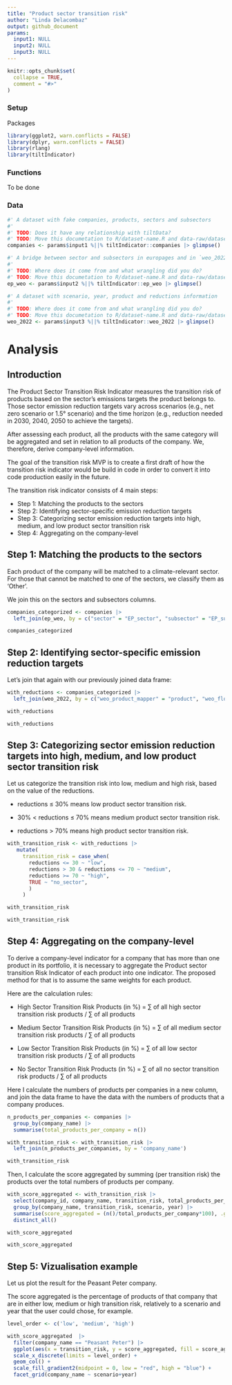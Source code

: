 ```yaml
---
title: "Product sector transition risk"
author: "Linda Delacombaz"
output: github_document
params:
  input1: NULL
  input2: NULL
  input3: NULL
---
```


```r
knitr::opts_chunk$set(
  collapse = TRUE,
  comment = "#>"
)
```

### Setup

Packages

```r
library(ggplot2, warn.conflicts = FALSE)
library(dplyr, warn.conflicts = FALSE)
library(rlang)
library(tiltIndicator)
```

### Functions

To be done

### Data

```r
#' A dataset with fake companies, products, sectors and subsectors
#' 
#' TODO: Does it have any relationship with tiltData?
#' TODO: Move this documetation to R/dataset-name.R and data-raw/dataset-name.R
companies <- params$input1 %||% tiltIndicator::companies |> glimpse()

#' A bridge between sector and subsectors in europages and in `weo_2022`.
#' 
#' TODO: Where does it come from and what wrangling did you do?
#' TODO: Move this documetation to R/dataset-name.R and data-raw/dataset-name.R
ep_weo <- params$input2 %||% tiltIndicator::ep_weo |> glimpse()

#' A dataset with scenario, year, product and reductions information
#' 
#' TODO: Where does it come from and what wrangling did you do?
#' TODO: Move this documetation to R/dataset-name.R and data-raw/dataset-name.R
weo_2022 <- params$input3 %||% tiltIndicator::weo_2022 |> glimpse()
```

# Analysis

## Introduction

The Product Sector Transition Risk Indicator measures the transition risk of
products based on the sector’s emissions targets the product belongs to. Those
sector emission reduction targets vary across scenarios (e.g., net zero
scenario or 1.5° scenario) and the time horizon (e.g., reduction needed in
2030, 2040, 2050 to achieve the targets).

After assessing each product, all the products with the same category will be
aggregated and set in relation to all products of the company. We, therefore,
derive company-level information.

The goal of the transition risk MVP is to create a first draft of how the
transition risk indicator would be build in code in order to convert it into
code production easily in the future.

The transition risk indicator consists of 4 main steps:

-   Step 1: Matching the products to the sectors
-   Step 2: Identifying sector-specific emission reduction targets
-   Step 3: Categorizing sector emission reduction targets into high,
    medium, and low product sector transition risk
-   Step 4: Aggregating on the company-level

## Step 1: Matching the products to the sectors

Each product of the company will be matched to a climate-relevant sector. For
those that cannot be matched to one of the sectors, we classify them as
‘Other’.

We join this on the sectors and subsectors columns.

```r
companies_categorized <- companies |>
  left_join(ep_weo, by = c("sector" = "EP_sector", "subsector" = "EP_subsector"))

companies_categorized
```

## Step 2: Identifying sector-specific emission reduction targets

Let's join that again with our previously joined data frame:

```r
with_reductions <- companies_categorized |>
  left_join(weo_2022, by = c("weo_product_mapper" = "product", "weo_flow_mapper" = "flow"))

with_reductions

with_reductions
```

## Step 3: Categorizing sector emission reduction targets into high, medium, and low product sector transition risk

Let us categorize the transition risk into low, medium and high risk, based on
the value of the reductions.

-   reductions ≤ 30% means low product sector transition risk.

-   30% \< reductions ≤ 70% means medium product sector transition risk.

-   reductions \> 70% means high product sector transition risk.

```r
with_transition_risk <- with_reductions |>
   mutate(
     transition_risk = case_when(
       reductions <= 30 ~ "low",
       reductions > 30 & reductions <= 70 ~ "medium",
       reductions >= 70 ~ "high",
       TRUE ~ "no_sector",
       )
     )

with_transition_risk

with_transition_risk
```

## Step 4: Aggregating on the company-level

To derive a company-level indicator for a company that has more than one
product in its portfolio, it is necessary to aggregate the Product sector
transition Risk Indicator of each product into one indicator. The proposed
method for that is to assume the same weights for each product.

Here are the calculation rules:

-   High Sector Transition Risk Products (in %) = ∑ of all high sector
    transition risk products / ∑ of all products

-   Medium Sector Transition Risk Products (in %) = ∑ of all medium
    sector transition risk products / ∑ of all products

-   Low Sector Transition Risk Products (in %) = ∑ of all low sector
    transition risk products / ∑ of all products

-   No Sector Transition Risk Products (in %) = ∑ of all no sector
    transition risk products / ∑ of all products

Here I calculate the numbers of products per companies in a new column, and
join the data frame to have the data with the numbers of products that a
company produces.

```r
n_products_per_companies <- companies |>
  group_by(company_name) |>
  summarise(total_products_per_company = n())
```

```r
with_transition_risk <- with_transition_risk |>
  left_join(n_products_per_companies, by = 'company_name')

with_transition_risk
```

Then, I calculate the score aggregated by summing (per transition risk) the
products over the total numbers of products per company.

```r
with_score_aggregated <- with_transition_risk |>
  select(company_id, company_name, transition_risk, total_products_per_company, scenario, year) |>
  group_by(company_name, transition_risk, scenario, year) |>
  summarise(score_aggregated = (n()/total_products_per_company*100), .groups = 'keep') |>
  distinct_all()

with_score_aggregated

with_score_aggregated
```

## Step 5: Vizualisation example

Let us plot the result for the Peasant Peter company.

The score aggregated is the percentage of products of that company that are in
either low, medium or high transition risk, relatively to a scenario and year
that the user could chose, for example.

```r
level_order <- c('low', 'medium', 'high')

with_score_aggregated  |>
  filter(company_name == "Peasant Peter") |>
  ggplot(aes(x = transition_risk, y = score_aggregated, fill = score_aggregated)) +
  scale_x_discrete(limits = level_order) +
  geom_col() +
  scale_fill_gradient2(midpoint = 0, low = "red", high = "blue") +
  facet_grid(company_name ~ scenario+year)
```
